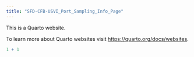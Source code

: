 ```yaml
---
title: "SFD-CFB-USVI_Port_Sampling_Info_Page"
---
```


This is a Quarto website.

To learn more about Quarto websites visit <https://quarto.org/docs/websites>.

```r
1 + 1
```
